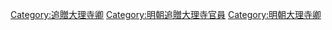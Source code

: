 [[Category:追贈大理寺卿|Category:追贈大理寺卿]]
[[Category:明朝追贈大理寺官員|Category:明朝追贈大理寺官員]]
[[Category:明朝大理寺卿|Category:明朝大理寺卿]]
